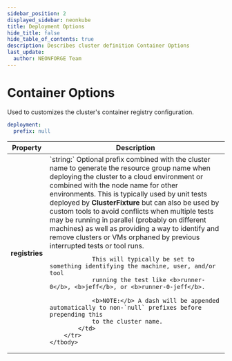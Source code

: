 ```yaml
---
sidebar_position: 2
displayed_sidebar: neonkube
title: Deployment Options
hide_title: false
hide_table_of_contents: true
description: Describes cluster definition Container Options
last_update:
  author: NEONFORGE Team
---
```



# Container Options

Used to customizes the cluster's container registry configuration.

```yaml
deployment:
  prefix: null
```

<table>
	<thead>
		<th>Property</th>
		<th>Description</th>
	</thead>
	<tbody>
		<tr>
			<td><b>registries</b></td>
			<td>
				`string:` Optional prefix combined with the cluster name to generate the resource group name
				when deploying the cluster to a cloud environment or combined with the node name
				for other environments.  This is typically used by unit tests deployed by <b>ClusterFixture</b>
				but can also be used by custom tools to avoid conflicts when multiple tests may be 
				running in parallel (probably on different machines) as well as providing a way to 
				identify and remove clusters or VMs orphaned by previous interrupted tests or tool runs.

				This will typically be set to something identifying the machine, user, and/or tool
				running the test like <b>runner-0</b>, <b>jeff</b>, or <b>runner-0-jeff</b>.

				<b>NOTE:</b> A dash will be appended automatically to non-`null` prefixes before prepending this
				to the cluster name.
			</td>
		</tr>
	</tbody>
</table>
